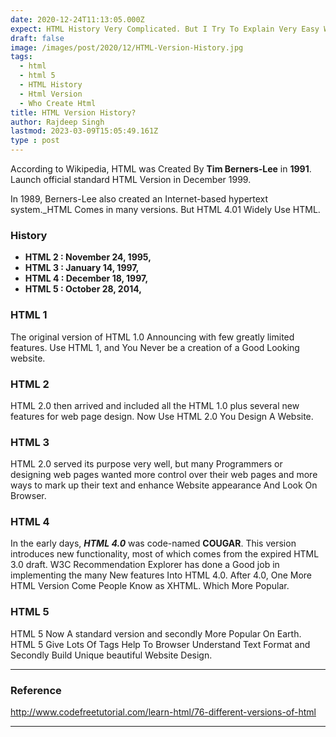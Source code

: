 ```yaml
---
date: 2020-12-24T11:13:05.000Z
expect: HTML History Very Complicated. But I Try To Explain Very Easy Way.
draft: false
image: /images/post/2020/12/HTML-Version-History.jpg
tags:
  - html
  - html 5
  - HTML History
  - Html Version
  - Who Create Html
title: HTML Version History?
author: Rajdeep Singh
lastmod: 2023-03-09T15:05:49.161Z
type : post
---
```


According to Wikipedia, HTML was Created By **Tim Berners-Lee** in **1991**.
Launch official standard HTML Version in December 1999.

In 1989, Berners-Lee also created an Internet-based hypertext system._HTML Comes
in many versions. But HTML 4.01 Widely Use HTML.

### History

- **HTML 2 : November 24, 1995,**
- **HTML 3 : January 14, 1997,**
- **HTML 4 : December 18, 1997,**
- **HTML 5 : October 28, 2014,**

### HTML 1

The original version of HTML 1.0 Announcing with few greatly limited features.
Use HTML 1, and You Never be a creation of a Good Looking website.

### HTML 2

HTML 2.0 then arrived and included all the HTML 1.0 plus several new features
for web page design. Now Use HTML 2.0 You Design A Website.

### HTML 3

HTML 2.0 served its purpose very well, but many Programmers or designing web
pages wanted more control over their web pages and more ways to mark up their
text and enhance Website appearance And Look On Browser.

### HTML 4

In the early days, **_HTML 4.0_** was code-named **COUGAR**. This version
introduces new functionality, most of which comes from the expired HTML 3.0
draft. W3C Recommendation Explorer has done a Good job in implementing the many
New features Into HTML 4.0. After 4.0, One More HTML Version Come People Know as
XHTML. Which More Popular.

### HTML 5

HTML 5 Now A standard version and secondly More Popular On Earth. HTML 5 Give
Lots Of Tags Help To Browser Understand Text Format and Secondly Build Unique
beautiful Website Design.

---

### Reference

http://www.codefreetutorial.com/learn-html/76-different-versions-of-html

---
